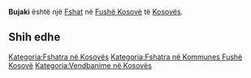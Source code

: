 {{Fshat në Kosovës
 | Emri                = Bujaki
| srp_N_name = Bujaki
| srp_N_FULL_NAME_RO = Bujaki
| srp_N_FULL_NAME_ND_RO = Bujaki
| srp_N_SORT_NAME_RG = BUJAKI
| srp_N_FULL_NAME_RG = Bujaki
| srp_N_FULL_NAME_ND_RG = Bujaki

 | Emri (Rasa dhanore) = 
 | Figura              = 
 | Shteti              = Kosovo
 | Komuna              = Fushë Kosovë
 | Kodi postar         = 
 | Sipërfaqja          = 

 | Popullsia           = 

 | Regj. i popullsisë  = 
 | Dend. e popullsisë  = 
 | Faqja zyrtare       = 
 <!--- Koordinatat ----> 
 | Gjerësia            = 42.666944
 | Gjatësia            = 21.738333
 | Lartësia            = 
}}
'''Bujaki''' është një [[Fshat]] në [[Fushë Kosovë]] të [[Kosovës]].

<!-- == Gjeografia == -->
<!-- == Historia == -->
<!-- == Demografia == -->
== Shih edhe ==
{{Komuna Fushë Kosovë}}
{{Kosovo-Administrata-Cung}}

[[Kategoria:Fshatra në Kosovës]]
[[Kategoria:Fshatra në Kommunes Fushë Kosovë]]
[[Kategoria:Vendbanime në Kosovës]]